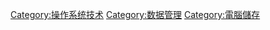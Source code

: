 {{Catnav|頁面分類|人类社会|科技|信息技术|数据管理}}
{{Commonscat|File systems}}
{{catmore}}

[[Category:操作系统技术|Category:操作系统技术]]
[[Category:数据管理|Category:数据管理]]
[[Category:電腦儲存|Category:電腦儲存]]